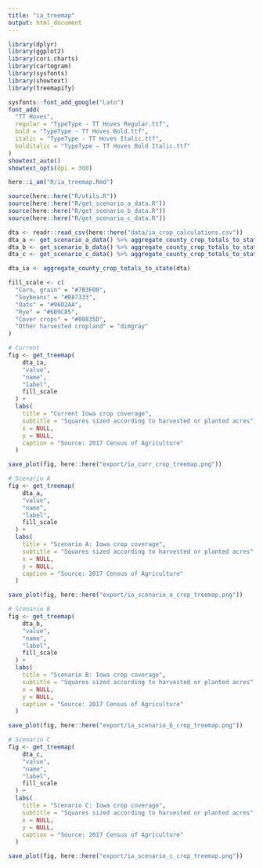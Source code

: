 ```yaml
---
title: "ia_treemap"
output: html_document
---
```


```r

library(dplyr)
library(ggplot2)
library(cori.charts)
library(cartogram)
library(sysfonts)
library(showtext)
library(treemapify)

sysfonts::font_add_google("Lato")
font_add(
  "TT Hoves",
  regular = "TypeType - TT Hoves Regular.ttf",
  bold = "TypeType - TT Hoves Bold.ttf",
  italic = "TypeType - TT Hoves Italic.ttf",
  bolditalic = "TypeType - TT Hoves Bold Italic.ttf"
)
showtext_auto()
showtext_opts(dpi = 300)

here::i_am("R/ia_treemap.Rmd")

source(here::here("R/utils.R"))
source(here::here("R/get_scenario_a_data.R"))
source(here::here("R/get_scenario_b_data.R"))
source(here::here("R/get_scenario_c_data.R"))

```


```r

dta <- readr::read_csv(here::here("data/ia_crop_calculations.csv"))
dta_a <- get_scenario_a_data() %>% aggregate_county_crop_totals_to_state()
dta_b <- get_scenario_b_data() %>% aggregate_county_crop_totals_to_state()
dta_c <- get_scenario_c_data() %>% aggregate_county_crop_totals_to_state()

dta_ia <- aggregate_county_crop_totals_to_state(dta)

```


```r

fill_scale <- c(
  "Corn, grain" = "#7B3F00",
  "Soybeans" = "#B87333",
  "Oats" = "#96D2AA",
  "Rye" = "#6B9C85",
  "Cover crops" = "#00835D",
  "Other harvested cropland" = "dimgray"
)

```


```r

# Current
fig <- get_treemap(
    dta_ia,
    "value",
    "name",
    "label",
    fill_scale
  ) +
  labs(
    title = "Current Iowa crop coverage",
    subtitle = "Squares sized according to harvested or planted acres",
    x = NULL,
    y = NULL,
    caption = "Source: 2017 Census of Agriculture"
  )

save_plot(fig, here::here("export/ia_curr_crop_treemap.png"))

```


```r

# Scenario A
fig <- get_treemap(
    dta_a,
    "value",
    "name",
    "label",
    fill_scale
  ) +
  labs(
    title = "Scenario A: Iowa crop coverage",
    subtitle = "Squares sized according to harvested or planted acres",
    x = NULL,
    y = NULL,
    caption = "Source: 2017 Census of Agriculture"
  )

save_plot(fig, here::here("export/ia_scenario_a_crop_treemap.png"))

```


```r

# Scenario B
fig <- get_treemap(
    dta_b,
    "value",
    "name",
    "label",
    fill_scale
  ) +
  labs(
    title = "Scenario B: Iowa crop coverage",
    subtitle = "Squares sized according to harvested or planted acres",
    x = NULL,
    y = NULL,
    caption = "Source: 2017 Census of Agriculture"
  )

save_plot(fig, here::here("export/ia_scenario_b_crop_treemap.png"))

```


```r

# Scenario C
fig <- get_treemap(
    dta_c,
    "value",
    "name",
    "label",
    fill_scale
  ) +
  labs(
    title = "Scenario C: Iowa crop coverage",
    subtitle = "Squares sized according to harvested or planted acres",
    x = NULL,
    y = NULL,
    caption = "Source: 2017 Census of Agriculture"
  )

save_plot(fig, here::here("export/ia_scenario_c_crop_treemap.png"))

```
